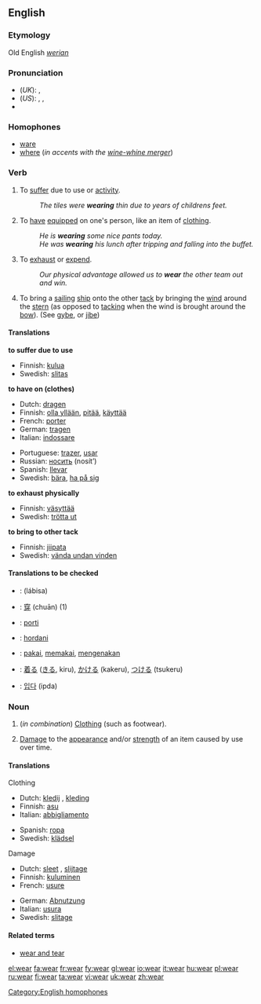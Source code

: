 ==English==

===Etymology===
Old English ''[[werian]]''

===Pronunciation===
*(''UK''): {{IPA|/wɛə/}}, {{SAMPA|/wE@/}}
*(''US''): {{AHD|wĕr}}, {{IPA|/wɛr/}}, {{SAMPA|/wEr/}}
*{{audio|en-us-wear.ogg|Audio (US)}}
{{rhymes|ɛə(r)}}

===Homophones===
*[[ware]]
*[[where]] (''in accents with the [[wine-whine merger]]'')
[[Category:English homophones]]

===Verb===
{{en-verb|wears|wearing|wore|worn}}

#{{intransitive}} To [[suffer]] due to use or [[activity]].
#: ''The tiles were '''wearing''' thin due to years of childrens feet.''
#{{transitive}} To [[have]] [[equipped]] on one's person, like an item of [[clothing]].
#: ''He is '''wearing''' some nice pants today.''
#: ''He was '''wearing''' his lunch after tripping and falling into the buffet.''
#{{transitive}} To [[exhaust]] or [[expend]].
#: ''Our physical advantage allowed us to '''wear''' the other team out and win.''
#{{transitive}} {{nautical}} To bring a [[sailing]] [[ship]] onto the other [[tack]] by bringing the [[wind]] around the [[stern]] (as opposed to [[tacking]] when the wind is brought around the [[bow]]). (See [[gybe]], or [[jibe]])

====Translations====
'''to suffer due to use'''
{{top}}
*Finnish: [[kulua]]
*Swedish: [[slitas]]
{{bottom}}

'''to have on (clothes)'''
{{top}}
*Dutch: [[dragen]]
*Finnish: [[olla yllään]], [[pitää]], [[käyttää]]
*French: [[porter]]
*German: [[tragen]]
*Italian: [[indossare]]
{{mid}}
*Portuguese: [[trazer]], [[usar]]
*Russian: [[носить]] (nosít’)
*Spanish: [[llevar]]
*Swedish: [[bära]], [[ha på sig]]
{{bottom}}

'''to exhaust physically'''
{{top}}
*Finnish: [[väsyttää]]
*Swedish: [[trötta ut]]
{{bottom}}

'''to bring to other tack'''
{{top}}
*Finnish: [[jiipata]]
*Swedish: [[vända undan vinden]]
{{bottom}}

====Translations to be checked====
{{checktrans}}
*{{ttbc|Arabic}}: {{ARchar|[[لبس]]}} (lábisa)
*{{ttbc|Chinese}}: [[穿]] (chuān) (1)
*{{ttbc|Esperanto}}: [[porti]]
*{{ttbc|Hungarian}}: [[hordani]]
*{{ttbc|Indonesian}}: [[pakai]], [[pakai|memakai]], [[kena|mengenakan]]
*{{ttbc|Japanese}}: [[着る]] ([[きる]], kiru), [[かける]] (kakeru), [[つける]] (tsukeru)
*{{ttbc|Korean}}: [[입다]] (ipda)

===Noun===
{{en-noun|-}}

#{{uncountable}} (''in combination'') [[clothing|Clothing]] (such as footwear).
#{{uncountable}} [[damage|Damage]] to the [[appearance]] and/or [[strength]] of an item caused by use over time.

====Translations====

;Clothing
{{top}}
*Dutch: [[kledij]] {{f}}, [[kleding]] {{f}}
*Finnish: [[asu]]
*Italian: [[abbigliamento]] {{m}}
{{mid}}
*Spanish: [[ropa]] {{f}}
*Swedish: [[klädsel]] {{c}}
{{bottom}}

;Damage
{{top}}
*Dutch: [[sleet]] {{m}}, [[slijtage]] {{f}}
*Finnish: [[kuluminen]]
*French: [[usure]] {{f}}
{{mid}}
*German: [[Abnutzung]] {{f}}
*Italian: [[usura]] {{f}}
*Swedish: [[slitage]] {{n}}
{{bottom}}

====Related terms====
*[[wear and tear]]

[[el:wear]]
[[fa:wear]]
[[fr:wear]]
[[fy:wear]]
[[gl:wear]]
[[io:wear]]
[[it:wear]]
[[hu:wear]]
[[pl:wear]]
[[ru:wear]]
[[fi:wear]]
[[ta:wear]]
[[vi:wear]]
[[uk:wear]]
[[zh:wear]]